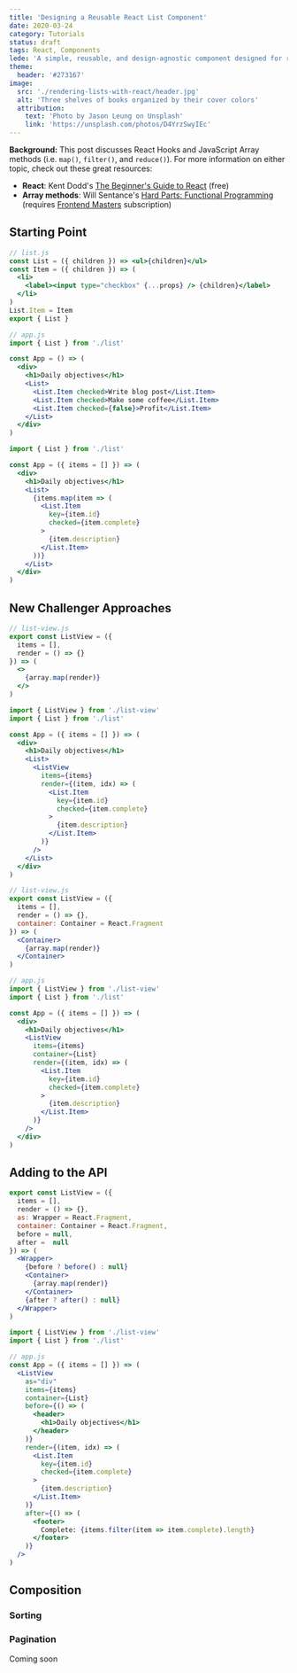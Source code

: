 ```yaml
---
title: 'Designing a Reusable React List Component'
date: 2020-03-24
category: Tutorials
status: draft
tags: React, Components
lede: 'A simple, reusable, and design-agnostic component designed for rendering arbitrary collections of data'
theme:
  header: '#273167'
image:
  src: './rendering-lists-with-react/header.jpg'
  alt: 'Three shelves of books organized by their cover colors'
  attribution:
    text: 'Photo by Jason Leung on Unsplash'
    link: 'https://unsplash.com/photos/D4YrzSwyIEc'
---
```


<highlight>

**Background:** This post discusses React Hooks and JavaScript Array methods (i.e. `map()`, `filter()`, and `reduce()`). For more information on either topic, check out these great resources:

- **React**: Kent Dodd's [The Beginner's Guide to React](https://egghead.io/courses/the-beginner-s-guide-to-react) (free)
- **Array methods**: Will Sentance's [Hard Parts: Functional Programming](https://frontendmasters.com/workshops/hard-parts-functional-js/) (requires [Frontend Masters](https://frontendmasters.com/) subscription)

</highlight>

## Starting Point

```jsx
// list.js
const List = ({ children }) => <ul>{children}</ul>
const Item = ({ children }) => (
  <li>
    <label><input type="checkbox" {...props} /> {children}</label>
  </li>
)
List.Item = Item
export { List }
```

```jsx
// app.js
import { List } from './list'

const App = () => (
  <div>
    <h1>Daily objectives</h1>
    <List>
      <List.Item checked>Write blog post</List.Item>
      <List.Item checked>Make some coffee</List.Item>
      <List.Item checked={false}>Profit</List.Item>
    </List>
  </div>
)
```

```jsx
import { List } from './list'

const App = ({ items = [] }) => (
  <div>
    <h1>Daily objectives</h1>
    <List>
      {items.map(item => (
        <List.Item 
          key={item.id}
          checked={item.complete}
        >
          {item.description}
        </List.Item>
      ))}
    </List>
  </div>
)
```

## New Challenger Approaches

```jsx
// list-view.js
export const ListView = ({ 
  items = [], 
  render = () => {} 
}) => (
  <>
    {array.map(render)}
  </>
)
```

```jsx
import { ListView } from './list-view'
import { List } from './list'

const App = ({ items = [] }) => (
  <div>
    <h1>Daily objectives</h1>
    <List>
      <ListView
        items={items}
        render={(item, idx) => (
          <List.Item 
            key={item.id}
            checked={item.complete}
          >
            {item.description}
          </List.Item>
        )}
      />
    </List>
  </div>
)
```


```jsx
// list-view.js
export const ListView = ({ 
  items = [], 
  render = () => {}, 
  container: Container = React.Fragment 
}) => (
  <Container>
    {array.map(render)}
  </Container>
)
```

```jsx
// app.js
import { ListView } from './list-view'
import { List } from './list'

const App = ({ items = [] }) => (
  <div>
    <h1>Daily objectives</h1>
    <ListView
      items={items}
      container={List}
      render={(item, idx) => (
        <List.Item 
          key={item.id}
          checked={item.complete}
        >
          {item.description}
        </List.Item>
      )}
    />
  </div>
)
```

## Adding to the API

```jsx
export const ListView = ({ 
  items = [], 
  render = () => {}, 
  as: Wrapper = React.Fragment,
  container: Container = React.Fragment,
  before = null,
  after =  null
}) => (
  <Wrapper>
    {before ? before() : null}
    <Container>
      {array.map(render)}
    </Container>
    {after ? after() : null}
  </Wrapper>
)
```
```jsx
import { ListView } from './list-view'
import { List } from './list'

// app.js
const App = ({ items = [] }) => (
  <ListView
    as="div"
    items={items}
    container={List}
    before={() => (
      <header>
        <h1>Daily objectives</h1>
      </header>
    )}
    render={(item, idx) => (
      <List.Item 
        key={item.id}
        checked={item.complete}
      >
        {item.description}
      </List.Item>
    )}
    after={() => (
      <footer>
        Complete: {items.filter(item => item.complete).length}
      </footer>
    )}
  />
)
```

## Composition

### Sorting

### Pagination
Coming soon
